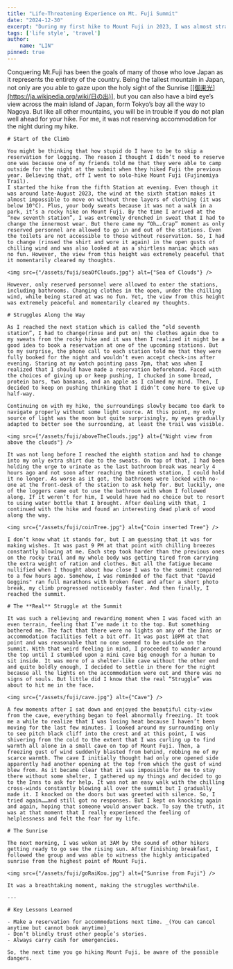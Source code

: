 ```yaml
---
title: "Life-Threatening Experience on Mt. Fuji Summit"
date: "2024-12-30"
excerpt: "During my first hike to Mount Fuji in 2023, I was almost stranded on the summit without shelter with temperature near 0°C at midnight. I hope this experience will help others hiking mount Fuji in the future."
tags: ['life style', 'travel']
author:
    name: "LIN"
pinned: true
---
```


<div className={""}>
    Conquering Mt.Fuji has been the goals of many of those who love Japan as it represents the entirety of the country. Being the tallest mountain in Japan, not only are you able to gaze upon the holy sight of the Sunrise <u>[[御来光](https://ja.wikipedia.org/wiki/日の出)]</u>, but you can also have a bird eye’s view across the main island of Japan, form Tokyo’s bay all the way to Nagoya. But like all other mountains, you will be in trouble if you do not plan well ahead for your hike. For me, it was not reserving accommodation for the night during my hike.

    # Start of the Climb

    You might be thinking that how stupid do I have to be to skip a reservation for logging. The reason I thought I didn’t need to reserve one was because one of my friends told me that they were able to camp outside for the night at the submit when they hiked Fuji the previous year. Believing that, off I went to solo-hike Mount Fuji (Fujinomiya Trail).
    I started the hike from the fifth Station at evening. Even though it was around late-August 2023, the wind at the sixth station makes it almost impossible to move on without three layers of clothing (it was below 10°C). Plus, your body sweats because it was not a walk in a park, it’s a rocky hike on Mount Fuji. By the time I arrived at the “new seventh station”, I was extremely drenched in sweat that I had to change the innermost wear. But there came my “Oh….Crap” moment as only reserved personnel are allowed to go in and out of the stations. Even the toilets are not accessible to those without reservation. So, I had to change (rinsed the shirt and wore it again) in the open gusts of chilling wind and was also looked at as a shirtless maniac which was no fun. However, the view from this height was extremely peaceful that it momentarily cleared my thoughts.

    <img src={"/assets/fuji/seaOfClouds.jpg"} alt={"Sea of Clouds"} />

    However, only reserved personnel were allowed to enter the stations, including bathrooms. Changing clothes in the open, under the chilling wind, while being stared at was no fun. Yet, the view from this height was extremely peaceful and momentarily cleared my thoughts.

    # Struggles Along the Way

    As I reached the next station which is called the “old seventh station”, I had to change(rinse and put on) the clothes again due to my sweats from the rocky hike and it was then I realized it might be a good idea to book a reservation at one of the upcoming stations. But to my surprise, the phone call to each station told me that they were fully booked for the night and wouldn’t even accept check-ins after evening. Staring at my watch pointing pass 7pm, that was when I realized that I should have made a reservation beforehand. Faced with the choices of giving up or keep pushing, I chucked in some bread, protein bars, two bananas, and an apple as I calmed my mind. Then, I decided to keep on pushing thinking that I didn’t come here to give up half-way.

    Continuing on with my hike, the surroundings slowly became too dark to navigate properly without some light source. At this point, my only source of light was the moon but quite surprisingly, my eyes gradually adapted to better see the surrounding, at least the trail was visible.

    <img src={"/assets/fuji/aboveTheClouds.jpg"} alt={"Night view from above the clouds"} />

    It was not long before I reached the eighth station and had to change into my only extra shirt due to the sweats. On top of that, I had been holding the urge to urinate as the last bathroom break was nearly 4 hours ago and not soon after reaching the nineth station, I could hold it no longer. As worse as it got, the bathrooms were locked with no-one at the front-desk of the station to ask help for. But luckily, one of the loggers came out to use the bathroom with whom I followed along. If it weren’t for him, I would have had no choice but to resort to using water bottle that I brought. After dealing with that, I continued with the hike and found an interesting dead plank of wood along the way.

    <img src={"/assets/fuji/coinTree.jpg"} alt={"Coin inserted Tree"} />

    I don’t know what it stands for, but I am guessing that it was for making wishes. It was past 9 PM at that point with chilling breezes constantly blowing at me. Each step took harder than the previous ones on the rocky trail and my whole body was getting tired from carrying the extra weight of ration and clothes. But all the fatigue became nullified when I thought about how close I was to the summit compared to a few hours ago. Somehow, I was reminded of the fact that "David Goggins" ran full marathons with broken feet and after a short photo break, my climb progressed noticeably faster. And then finally, I reached the summit.

    # The **Real** Struggle at the Summit

    It was such a relieving and rewarding moment when I was faced with an even terrain, feeling that I’ve made it to the top. But something bothered me. The fact that there were no lights on any of the Inns or accommodation facilities felt a bit off. It was past 10PM at that point and was reasonable that no one seemed to be outside on the summit. With that weird feeling in mind, I proceeded to wander around the top until I stumbled upon a mini cave big enough for a human to sit inside. It was more of a shelter-like cave without the other end and quite boldly enough, I decided to settle in there for the night because all the lights on the accommodation were out and there was no signs of souls. But little did I know that the real “Struggle” was about to hit me in the face.

    <img src={"/assets/fuji/cave.jpg"} alt={"Cave"} />

    A few moments after I sat down and enjoyed the beautiful city-view from the cave, everything began to feel abnormally freezing. It took me a while to realize that I was losing heat because I haven’t been moving for the last few minutes. I looked around my surrounding only to see pitch black cliff into the crest and at this point, I was shivering from the cold to the extent that I was curling up to find warmth all alone in a small cave on top of Mount Fuji. Then, a freezing gust of wind suddenly blasted from behind, robbing me of my scarce warmth. The cave I initially thought had only one opened side apparently had another opening at the top from which the gust of wind blew from. As it became clear that it was impossible for me to stay there without some shelter, I gathered up my things and decided to go to the Inns to ask for help. It was not an easy walk with the chilling cross-winds constantly blowing all over the summit but I gradually made it. I knocked on the doors but was greeted with silence. So, I tried again……and still got no responses. But I kept on knocking again and again, hoping that someone would answer back. To say the truth, it was at that moment that I really experienced the feeling of helplessness and felt the fear for my life.

    # The Sunrise

    The next morning, I was woken at 3AM by the sound of other hikers getting ready to go see the rising sun. After finishing breakfast, I followed the group and was able to witness the highly anticipated sunrise from the highest point of Mount Fuji.

    <img src={"/assets/fuji/goRaiKou.jpg"} alt={"Sunrise from Fuji"} />

    It was a breathtaking moment, making the struggles worthwhile.

    ---

    # Key Lessons Learned

    - Make a reservation for accommodations next time. _(You can cancel anytime but cannot book anytime)_
    - Don’t blindly trust other people’s stories.
    - Always carry cash for emergencies.

    So, the next time you go hiking Mount Fuji, be aware of the possible dangers.
</div>